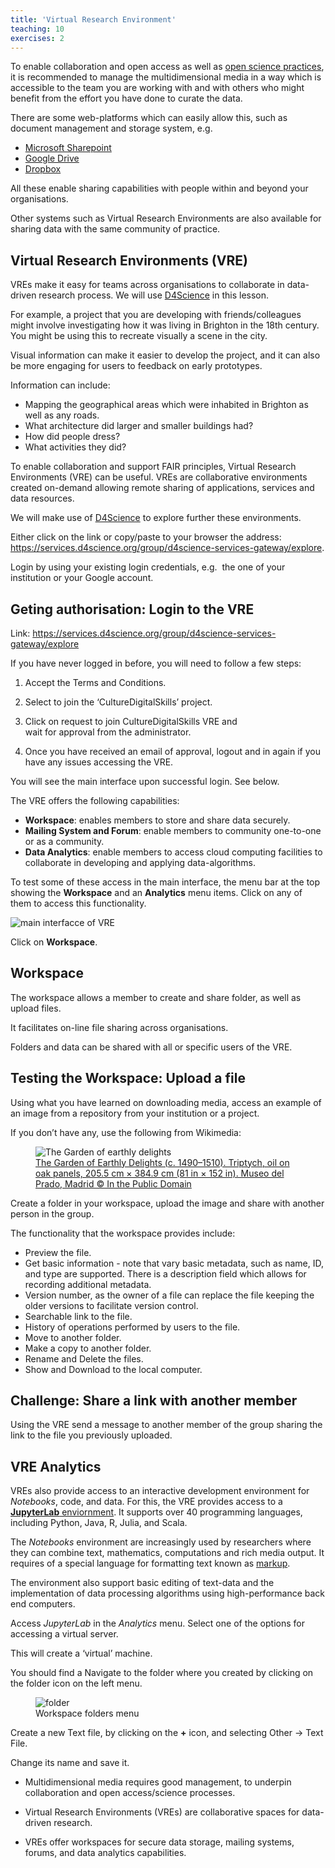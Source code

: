 ```yaml
---
title: 'Virtual Research Environment'
teaching: 10
exercises: 2
---
```


To enable collaboration and open access as well as [open science practices](https://reproducibilitea.org/), 
it is recommended to manage the multidimensional media in a way
which is accessible to the team you are working with and with 
others who might benefit from the 
effort you have done to curate the data. 

There are some web-platforms which can easily allow this, such as
document management and storage system, e.g. 

- [Microsoft Sharepoint](https://microsoft.sharepoint.com)
- [Google Drive](https://www.google.com)
- [Dropbox](https://www.dropbox.com/)

All these enable sharing capabilities with people within and beyond your organisations.

Other systems such as Virtual Research Environments are also available for
sharing data with the same community of practice. 


## Virtual Research Environments (VRE)

VREs make it easy for teams across
organisations to collaborate in data-driven research process.
We will use [D4Science](https://services.d4science.org/) in this lesson.

For example, a project that you are developing with friends/colleagues
might involve investigating how it was living in Brighton 
in the 18th century. You might be using this to recreate
visually a scene in the city.

Visual information can make it easier to develop
the project, and it can also be more engaging
for users to feedback on
early prototypes. 

Information can include:

- Mapping the geographical areas which were inhabited in Brighton
as well as any roads.
- What architecture did larger and smaller buildings had?
- How did people dress?
- What activities they did?

To enable collaboration and support FAIR principles,
Virtual Research Environments (VRE) can be useful.
VREs are collaborative environments created 
on-demand allowing remote sharing of applications, 
services and data resources.

We will make use of [D4Science](https://services.d4science.org/group/culturedigitalskills)
to explore further these environments.

Either click on the link or copy/paste to your browser the address: [https://services.d4science.org/group/d4science-services-gateway/explore](https://services.d4science.org/group/d4science-services-gateway/explore). 

Login by 
using your existing login credentials, e.g. 
the one of your institution or your Google account.

:::::::::: challenge

## Geting authorisation: Login to the VRE


Link: [https://services.d4science.org/group/d4science-services-gateway/explore](https://services.d4science.org/group/d4science-services-gateway/explore)


If you have never logged in before, you will need to follow a few steps:

1. Accept the Terms and Conditions.

2. Select to join the 'CultureDigitalSkills' project. 

3. Click on request to join CultureDigitalSkills VRE and  
 wait for approval from the administrator.
 
4. Once you have received an email of approval, logout and in again 
if you have any issues accessing the VRE.

:::::::::: solution

You will see the main interface upon successful login.
See below.


::::::::::::::::::::::::::::::::::::::::::::::::
::::::::::::::::::::::::::::::::::::::::::::::::

The VRE offers the following capabilities:

- **Workspace**: enables members to store and share data securely.
- **Mailing System and Forum**: enable members to community
one-to-one or as a community.
- **Data Analytics**: enable members to access
cloud computing facilities to collaborate
in developing and applying data-algorithms.

To test some of these access in the main interface, the
menu bar at the top showing the **Workspace** and an **Analytics**
menu items. Click on any of them to access this
functionality.

![](fig/D4Science_maininterface.png){alt="main interfacce of VRE"}

Click on **Workspace**.

## Workspace 
The workspace allows a member to create and share folder, 
as well as upload files.

It facilitates on-line file sharing across organisations.

Folders and data can be shared with all or specific users of the VRE.

:::::::::: challenge

## Testing the Workspace: Upload a file

Using what you have learned on downloading media,
access an example of an image from a repository from 
your institution or a project.

If you don't have any, use the following from Wikimedia:

![[The Garden of Earthly Delights (c. 1490–1510). Triptych, oil on oak panels, 205.5 cm × 384.9 cm (81 in × 152 in). Museo del Prado, Madrid &copy; In the Public Domain](https://commons.m.wikimedia.org/wiki/File:The_Garden_of_earthly_delights.jpg)](https://upload.wikimedia.org/wikipedia/commons/thumb/9/96/The_Garden_of_earthly_delights.jpg/1024px-The_Garden_of_earthly_delights.jpg){alt="The Garden of earthly delights"}


Create a folder in your workspace, upload the image and share with another
person in the group.

::::::::::::::::::::::::::::::::::::::::::::::::


The functionality that the workspace provides include:

- Preview the file.
- Get basic information - note that vary basic metadata, such as name,
ID, and type are supported. There is a description field which allows
for recording additional metadata.
- Version number, as the owner of a file can replace the file keeping
the older versions to facilitate version control.
- Searchable link to the file.
- History of operations performed by users to the file.
- Move to another folder.
- Make a copy to another folder.
- Rename and Delete the files.
- Show and Download to the local computer.

:::::::::: challenge

## Challenge: Share a link with another member

Using the VRE send a message to another member
of the group sharing the link to the file you previously uploaded.


::::::::::::::::::::::::::::::::::::::::::::::::


## VRE Analytics
VREs also provide access to 
an interactive development environment for *Notebooks*, code, and data.
For this, the VRE provides access to a [**JupyterLab** enviornment](https://jupyter.org/). It supports over 40 programming languages, 
including Python, Java, R, Julia, and Scala.

The *Notebooks* environment are increasingly used
by researchers where they can combine text, 
mathematics, computations and rich media output. It requires
of a special language for formatting text known as [markup](https://jupyter-notebook.readthedocs.io/en/stable/examples/Notebook/Working%20With%20Markdown%20Cells.html).

The environment also support basic editing of text-data 
and the implementation of 
data processing algorithms using high-performance back end computers.

:::::::::: challenge

Access *JupyterLab* in the *Analytics* menu. Select one of the options for
accessing a virtual server.

This will create a 'virtual' machine.

You should find a Navigate to the folder where you created by clicking
on the folder icon on the left menu.

![Workspace folders menu](fig/D4Science_notebook.png){alt="folder"}

Create a new Text file, by clicking on the **+** icon, and selecting
Other -> Text File.

Change its name and save it.

:::::::


:::::::::: keypoints


- Multidimensional media requires good management, to underpin collaboration and open access/science processes. 

- Virtual Research Environments (VREs) are collaborative spaces 
for data-driven research. 

- VREs offer workspaces for secure data storage, mailing systems, forums, and data analytics capabilities. 


:::::::::: 

